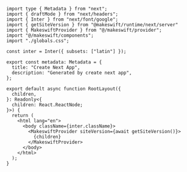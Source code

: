 ```tsx src/app/layout.tsx
import type { Metadata } from "next";
import { draftMode } from "next/headers";
import { Inter } from "next/font/google";
import { getSiteVersion } from "@makeswift/runtime/next/server"
import { MakeswiftProvider } from "@/makeswift/provider";
import "@/makeswift/components";
import "./globals.css";

const inter = Inter({ subsets: ["latin"] });

export const metadata: Metadata = {
  title: "Create Next App",
  description: "Generated by create next app",
};

export default async function RootLayout({
  children,
}: Readonly<{
  children: React.ReactNode;
}>) {
  return (
    <html lang="en">
      <body className={inter.className}>
        <MakeswiftProvider siteVersion={await getSiteVersion()}>
          {children}
        </MakeswiftProvider>
      </body>
    </html>
  );
}
```
